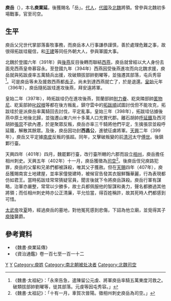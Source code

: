 '''庾岳'''（{{bd|？||407年|catIdx=Y}}），本名'''庾業延'''，後獲賜名「岳」。[[代人|代人]]，[[代_(十六国)|代國]]及[[北魏|北魏]]將領。曾參與北魏初多場戰事，官至司空。

== 生平 ==
庾岳父兄世代掌部落畜牧事務，而庾岳本人行事謙恭謹慎，善於處理危難之事，故很得拓跋珪寵信，和[[王建_(北魏)|王建]]等同任外朝大人，參與軍國大事。

北魏於登國六年（391年）與[[後燕|後燕]]反目後轉而聯結[[西燕|西燕]]，庾岳就曾經以大人身份去面見西燕皇帝慕容永。至登國九年（394年）西燕因受後燕進攻而向北魏求援，庾岳就與拓跋虔率五萬騎兵出援，攻破類拔部帥劉曜等，並強遷其部落，屯兵秀容<ref>《魏書·太祖紀》：「永來告急，遣陳留公元虔、將軍庾岳率騎五萬東度河救之。破類拔部帥劉曜等，徙其部落。元虔等因屯秀容。」</ref>。可是庾岳等未及援救西燕都[[長子|長子]]，尚未到達西燕就亡了，於是退還。[[皇始_(拓跋珪)|皇始]]元年（396年），庾岳隨拓跋珪進攻後燕，拜安遠將軍。

皇始二年（397年），時拓跋珪仍在進攻後燕，賀蘭部帥[[附力眷|附力眷]]、紇突隣部帥[[匿物尼|匿物尼]]、紇奚部帥[[叱奴根|叱奴根]]等都在後方叛亂，鎮守雲中的[[拓跋順|拓跋順]]試圖討伐但不能攻克，拓跋珪於是派庾岳率萬騎回去討伐，平定亂事。皇始三年（398年），拓跋珪佔據後燕中原土地後北歸，並強遷山東六州十多萬人口充實代郡。離石胡帥[[呼延鐵|呼延鐵]]及西河胡帥[[張崇|張崇]]不欲內遷，於是聚眾反叛，庾岳亦率三千騎將他們平定，生擒張崇並殺呼延鐵，解散其餘眾。及後，庾岳因功封'''西昌公'''，進號征虜將軍。[[天興_(拓跋珪)|天興]]二年（399年），庾岳又平定據[[南皮|南皮]]反叛的張超。同年，又擊破叛變的前[[清河郡|清河]]太守[[傅世|傅世]]。後鎮鄴行臺。

天興四年（401年）四月，魏罷鄴行臺，改行臺所轄的六郡而設立[[相州|相州]]，庾岳擔任相州刺史。天興五年（402年）十一月，庾岳獲徵為[[司空|司空]]<ref>《魏書·太祖記》：「十有一月，車賀次晉陽。徵相州刺史庾岳為司空。」</ref>。後庾岳侄兒庾路犯罪，庾岳的父輩和兄弟們都被誅殺，唯其父子獲赦。但在[[天賜_(拓跋珪)|天賜]]四年（407年），庾岳獲賜南宮土地建屋，並率家僮營建時，被候官告發其衣服鮮豔華麗，行為表現都仿如君王。當時拓跋珪常常猜疑官員，聞言後就下令將庾岳誅殺。庾岳行軍有謀略，治軍亦嚴整，常常以少勝多，故士兵都佩服他的智謀和勇力，聲名都勝過其他將領；而任相州刺史時亦公正清廉，平允恰當，得百姓稱許，故其死時人們都感到可惜。

[[太武帝|太武帝]]攻[[夏_(十六國)|夏]]時，經過庾岳的墓地，對他冤死感到悲傷，下詔為他立廟，並覓得其子[[庾陵|庾陵]]襲爵。


== 參考資料 ==
*《魏書·庾業延傳》
*《資治通鑑》卷一百七至一百一十二
{{reflist}}

[[Category:南北朝軍事人物|Y]]
[[Category:南北朝政治人物|Y]]
[[Category:庾姓|Category:庾姓]]
[[Category:南北朝被处决者|Category:南北朝被处决者]]
[[Category:北魏司空|Category:北魏司空]]
